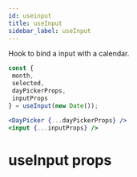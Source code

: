 ```yaml
---
id: useinput
title: useInput
sidebar_label: useInput
---
```

<a id="docs"></a> 

Hook to bind a input with a calendar.

```jsx
const {
 month,
 selected,
 dayPickerProps,
 inputProps
} = useInput(new Date());

<DayPicker {...dayPickerProps} />
<input {...inputProps} />
```


<a id="props"></a>

# useInput props

